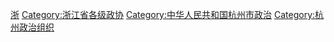 [[Category:设区的市政协|浙]]
[[Category:浙江省各级政协|Category:浙江省各级政协]]
[[Category:中华人民共和国杭州市政治|Category:中华人民共和国杭州市政治]]
[[Category:杭州政治组织|Category:杭州政治组织]]